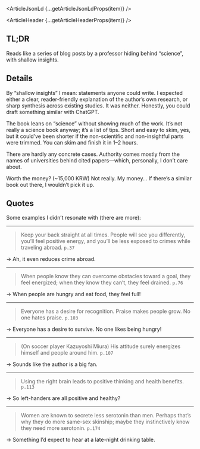 

<ArticleJsonLd {...getArticleJsonLdProps(item)} />

<ArticleHeader {...getArticleHeaderProps(item)} />

<ArticleImage img={i1} alt="" />

## TL;DR

Reads like a series of blog posts by a professor hiding behind “science”, with shallow insights.

## Details

By “shallow insights” I mean: statements anyone could write. I expected either a clear, reader-friendly explanation of the author’s own research, or sharp synthesis across existing studies. It was neither. Honestly, you could draft something similar with ChatGPT.

The book leans on “science” without showing much of the work. It’s not really a science book anyway; it’s a list of tips. Short and easy to skim, yes, but it could’ve been shorter if the non-scientific and non-insightful parts were trimmed. You can skim and finish it in 1–2 hours.

There are hardly any concrete cases. Authority comes mostly from the names of universities behind cited papers—which, personally, I don’t care about.

Worth the money? (~15,000 KRW) Not really. My money… If there’s a similar book out there, I wouldn’t pick it up.

## Quotes

Some examples I didn’t resonate with (there are more):

---

> Keep your back straight at all times. People will see you differently, you’ll feel positive energy, and you’ll be less exposed to crimes while traveling abroad. `p.37`

→ Ah, it even reduces crime abroad.

---

> When people know they can overcome obstacles toward a goal, they feel energized; when they know they can’t, they feel drained. `p.76`

→ When people are hungry and eat food, they feel full!

---

> Everyone has a desire for recognition. Praise makes people grow. No one hates praise. `p.103`

→ Everyone has a desire to survive. No one likes being hungry!

---

> (On soccer player Kazuyoshi Miura) His attitude surely energizes himself and people around him. `p.107`

→ Sounds like the author is a big fan.

---

> Using the right brain leads to positive thinking and health benefits. `p.113`

→ So left-handers are all positive and healthy?

---

> Women are known to secrete less serotonin than men. Perhaps that’s why they do more same-sex skinship; maybe they instinctively know they need more serotonin. `p.174`

→ Something I’d expect to hear at a late-night drinking table.
